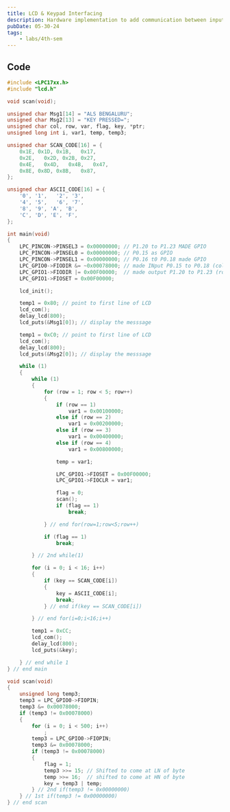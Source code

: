 ```yaml
---
title: LCD & Keypad Interfacing
description: Hardware implementation to add communication between input and output.
pubDate: 05-30-24
tags:
	- labs/4th-sem
---
```


## Code

```c
#include <LPC17xx.h>
#include "lcd.h"

void scan(void);

unsigned char Msg1[14] = "ALS BENGALURU";
unsigned char Msg2[13] = "KEY PRESSED=";
unsigned char col, row, var, flag, key, *ptr;
unsigned long int i, var1, temp, temp3;

unsigned char SCAN_CODE[16] = {
	0x1E, 0x1D, 0x1B,	0x17,
	0x2E,	0x2D, 0x2B,	0x27,
	0x4E,	0x4D,	0x4B,	0x47,
	0x8E, 0x8D,	0x8B,	0x87,
};

unsigned char ASCII_CODE[16] = {
	'0', '1',	'2', '3',
	'4', '5',	'6', '7',
	'8', '9', 'A', 'B',
	'C', 'D', 'E', 'F',
};

int main(void)
{
	LPC_PINCON->PINSEL3 = 0x00000000; // P1.20 to P1.23 MADE GPIO
	LPC_PINCON->PINSEL0 = 0x00000000; // P0.15 as GPIO
	LPC_PINCON->PINSEL1 = 0x00000000; // P0.16 t0 P0.18 made GPIO
	LPC_GPIO0->FIODIR &= ~0x00078000; // made INput P0.15 to P0.18 (cols)
	LPC_GPIO1->FIODIR |= 0x00F00000;  // made output P1.20 to P1.23 (rows)
	LPC_GPIO1->FIOSET = 0x00F00000;

	lcd_init();

	temp1 = 0x80; // point to first line of LCD
	lcd_com();
	delay_lcd(800);
	lcd_puts(&Msg1[0]); // display the messsage

	temp1 = 0xC0; // point to first line of LCD
	lcd_com();
	delay_lcd(800);
	lcd_puts(&Msg2[0]); // display the messsage

	while (1)
	{
		while (1)
		{
			for (row = 1; row < 5; row++)
			{
				if (row == 1)
					var1 = 0x00100000;
				else if (row == 2)
					var1 = 0x00200000;
				else if (row == 3)
					var1 = 0x00400000;
				else if (row == 4)
					var1 = 0x00800000;

				temp = var1;

				LPC_GPIO1->FIOSET = 0x00F00000;
				LPC_GPIO1->FIOCLR = var1;

				flag = 0;
				scan();
				if (flag == 1)
					break;

			} // end for(row=1;row<5;row++)

			if (flag == 1)
				break;

		} // 2nd while(1)

		for (i = 0; i < 16; i++)
		{
			if (key == SCAN_CODE[i])
			{
				key = ASCII_CODE[i];
				break;
			} // end if(key == SCAN_CODE[i])

		} // end for(i=0;i<16;i++)

		temp1 = 0xCC;
		lcd_com();
		delay_lcd(800);
		lcd_puts(&key);

	} // end while 1
} // end main

void scan(void)
{
	unsigned long temp3;
	temp3 = LPC_GPIO0->FIOPIN;
	temp3 &= 0x00078000;
	if (temp3 != 0x00078000)
	{
		for (i = 0; i < 500; i++)
			;
		temp3 = LPC_GPIO0->FIOPIN;
		temp3 &= 0x00078000;
		if (temp3 != 0x00078000)
		{
			flag = 1;
			temp3 >>= 15; // Shifted to come at LN of byte
			temp >>= 16;  // shifted to come at HN of byte
			key = temp3 | temp;
		} // 2nd if(temp3 != 0x00000000)
	} // 1st if(temp3 != 0x00000000)
} // end scan

```

